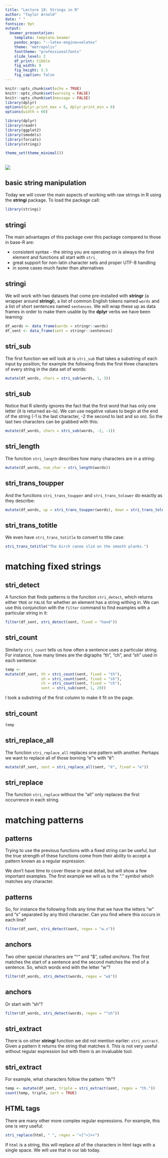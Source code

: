 ```yaml
---
title: "Lecture 18: Strings in R"
author: "Taylor Arnold"
date: " "
fontsize: 9pt
output:
  beamer_presentation:
    template: template.beamer
    pandoc_args: "--latex-engine=xelatex"
    theme: "metropolis"
    fonttheme: "professionalfonts"
    slide_level: 2
    df_print: tibble
    fig_width: 9
    fig_height: 5.5
    fig_caption: false
---
```


```r
knitr::opts_chunk$set(echo = TRUE)
knitr::opts_chunk$set(warning = FALSE)
knitr::opts_chunk$set(message = FALSE)
library(dplyr)
options(dplyr.print_max = 6, dplyr.print_min = 6)
options(width = 60)

library(dplyr)
library(readr)
library(ggplot2)
library(smodels)
library(forcats)
library(stringi)

theme_set(theme_minimal())
```


##

![](img/data_pipeline_transform.png)

## basic string manipulation

Today we will cover the main aspects of working with raw
strings in R using the **stringi** package. To load
the package call:
```r
library(stringi)
```
## stringi

The main advantages of this package over this package compared
to those in base-R are:

* consistent syntax - the string you are operating on is always
the first element and functions all start with `stri_`
* great support for non-latin character sets and proper UTF-8
handling
* in some cases much faster than alternatives

## stringi

We will work with two datasets that come pre-installed with
**stringr** (a wrapper around **stringi**), a list of common
English tokens named `words` and a list of short sentences
named `sentences`. We will wrap these up as data frames in
order to make them usable by the **dplyr** verbs we have
been learning:

```r
df_words <- data_frame(words = stringr::words)
df_sent <- data_frame(sent = stringr::sentences)
```

## stri_sub

The first function we will look at is `stri_sub` that takes
a substring of each input by position; for example the following
finds the first three characters of every string in the data
set of words:

```r
mutate(df_words, chars = stri_sub(words, 1, 3))
```

## stri_sub

Notice that R silently ignores the fact that the first word
that has only one letter (it is returned as-is).
We can use negative values to begin at the end of the string
(-1 is the last character, -2 the second to last and so on).
So the last two characters can be grabbed with this:

```r
mutate(df_words, chars = stri_sub(words, -2, -1))
```

## stri_length

The function `stri_length` describes how many characters are
in a string:

```r
mutate(df_words, num_char = stri_length(words))
```

## stri_trans_toupper

And the functions `stri_trans_toupper` and `stri_trans_tolower` do exactly
as they describe:

```r
mutate(df_words, up = stri_trans_toupper(words), down = stri_trans_tolower(words))
```

## stri_trans_totitle

We even have `stri_trans_totitle` to convert to title case:

```r
stri_trans_totitle("The birch canoe slid on the smooth planks.")
```

# matching fixed strings

## stri_detect

A function that finds patterns is the function
`stri_detect`, which returns either `TRUE` or `FALSE`
for whether an element has a string withing in. We
can use this conjunction with the `filter` command
to find examples with a particular string in it:

```r
filter(df_sent, stri_detect(sent, fixed = "hand"))
```

## stri_count

Similarly `stri_count` tells us how often a sentence
uses a particular string. For instance, how many times
are the digraphs "th", "ch", and "sh" used in each
sentence:

```r
temp <-
mutate(df_sent, th = stri_count(sent, fixed = "th"),
                sh = stri_count(sent, fixed = "sh"),
                ch = stri_count(sent, fixed = "ch"),
                sent = stri_sub(sent, 1, 20))
```

I took a substring of the first column to make it fit on
the page.

## stri_count

```r
temp
```

## stri_replace_all

The function `stri_replace_all` replaces one pattern with
another. Perhaps we want to replace all of those borning
"e"'s with "ë":

```r
mutate(df_sent, sent = stri_replace_all(sent, "ë", fixed = "e"))
```

## stri_replace

The function `stri_replace` without the "all" only replaces
the first occurrence in each string.

# matching patterns

## patterns

Trying to use the previous functions with a fixed string
can be useful, but the true strength of these functions
come from their ability to accept a pattern known as a
regular expression.

We don't have time to cover these in great detail, but
will show a few important examples. The first example we
will us is the "." symbol which matches any character.

## patterns

So, for instance the following finds any time that we have
the letters "w" and "s" separated by any third character.
Can you find where this occurs in each line?

```r
filter(df_sent, stri_detect(sent, regex = "w.s"))
```

## anchors

Two other special characters are "^" and "$",
called *anchors*. The first matches  the start of a
sentence and the second matches the end of a sentence. So, which words
end with the letter "w"?

```r
filter(df_words, stri_detect(words, regex = "w$"))
```

## anchors

Or start with "sh"?

```r
filter(df_words, stri_detect(words, regex = "^sh"))
```

## stri_extract

There is on other **stringi** function we did not mention
earlier: `stri_extract`. Given a pattern it returns the
string that matches it. This is not very useful without
regular expression but with them is an invaluable tool.

## stri_extract

For example, what characters follow the pattern "th"?

```r
temp <- mutate(df_sent, triple = stri_extract(sent, regex = "th."))
count(temp, triple, sort = TRUE)
```

## HTML tags

There are many other more complex regular expressions. For
example, this one is very useful:

```r
stri_replace(html, " ", regex = "<[^>]+>")
```

If `html` is a string, this will replace all of the characters
in html tags with a single space. We will use that in our lab
today.


